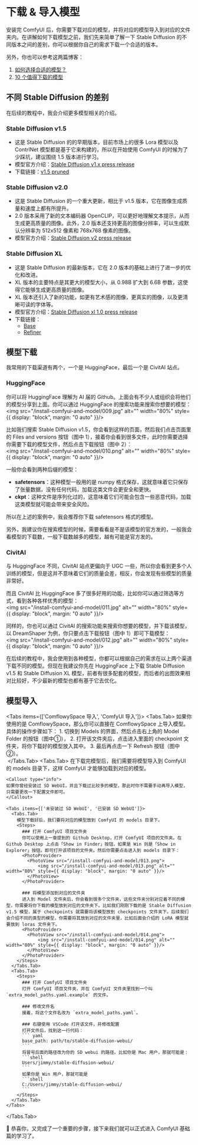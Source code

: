 
# 下载 & 导入模型

安装完 ComfyUI 后，你需要下载对应的模型，并将对应的模型导入到对应的文件夹内。在讲解如何下载模型之前，我们先来简单了解一下 Stable Diffusion 的不同版本之间的差别，你可以根据你自己的需求下载一个合适的版本。

另外，你也可以参考这两篇博客：
1. [如何选择合适的模型？](https://www.comflowy.com/zh-CN/blog/how-to-choose-a-model)
2. [10 个值得下载的模型](https://www.comflowy.com/zh-CN/blog/ten-models-worth-downloading)

## 不同 Stable Diffusion 的差别

<Callout type="info">
  在后续的教程中，我会介绍更多模型相关的介绍。
</Callout>

### Stable Diffusion v1.5
- 这是 Stable Diffusion 的的早期版本，目前市场上的很多 Lora 模型以及 ContrlNet 模型都是基于它来构建的，所以在开始使用 ComfyUI 的时候为了少踩坑，建议围绕 1.5 版本进行学习。
- 模型官方介绍：[Stable Diffusion v1.x press release](https://stability.ai/blog/stable-diffusion-public-release)
- 下载链接：[v1.5 pruned](https://huggingface.co/runwayml/stable-diffusion-v1-5/resolve/main/v1-5-pruned.safetensors?download=true)

### Stable Diffusion v2.0
- 这是 Stable Diffusion 的一个重大更新，相比于 v1.5 版本，它在图像生成质量和速度上都有所提升。
- 2.0 版本采用了新的文本编码器 OpenCLIP，可以更好地理解文本提示，从而生成更高质量的图像。此外，2.0 版本还支持更高的图像分辨率，可以生成默认分辨率为 512x512 像素和 768x768 像素的图像。
- 模型官方介绍：[Stable Diffusion v2 press release](https://stability.ai/blog/stable-diffusion-v2-release)

### Stable Diffusion XL
- 这是 Stable Diffusion 的最新版本，它在 2.0 版本的基础上进行了进一步的优化和改进。
- XL 版本的主要特点是其更大的模型大小，从 0.98B 扩大到 6.6B 参数，这使得它能够生成更高质量的图像。
- XL 版本还引入了新的功能，如更有艺术感的图像，更真实的图像，以及更清晰可读的字体等。
- 模型官方介绍：[Stable Diffusion xl 1.0 press release](https://stability.ai/news/stable-diffusion-sdxl-1-announcement)
- 下载链接：
  - [Base](https://huggingface.co/stabilityai/stable-diffusion-xl-base-1.0/resolve/main/sd_xl_base_1.0_0.9vae.safetensors?download=true)
  - [Refiner](https://huggingface.co/stabilityai/stable-diffusion-xl-refiner-1.0/resolve/main/sd_xl_refiner_1.0.safetensors?download=true)

## 模型下载 

我常用的下载渠道有两个，一个是 HuggingFace，最后一个是 CivitAI 站点。

### HuggingFace

你可以将 HuggingFace 理解为 AI 届的 Github。上面会有不少人或组织会将他们的模型分享到上面。你可以通过 HuggingFace 的搜索功能来搜索你想要的模型：
<br/>
<PhotoProvider>
  <PhotoView src="/install-comfyui-and-model/009.jpg">
      <img src="/install-comfyui-and-model/009.jpg" alt="" width="80%" style={{ display: "block", margin: "0 auto" }}/>
  </PhotoView>
</PhotoProvider>

比如我们搜索 Stable Diffusion v1.5，你会看到这样的页面，然后我们点击页面里的 Files and versions 按钮（图中 1），接着你会看到很多文件，此时你需要选择你需要下载的模型文件，然后点击下载按钮（图中 2）：
<br/>
<PhotoProvider>
  <PhotoView src="/install-comfyui-and-model/010.png">
      <img src="/install-comfyui-and-model/010.png" alt="" width="80%" style={{ display: "block", margin: "0 auto" }}/>
  </PhotoView>
</PhotoProvider>

一般你会看到两种后缀的模型：

- **safetensors**：这种模型一般用的是 numpy 格式保存，这就意味着它只保存了张量数据，没有任何代码，加载这类文件会更安全和更快。
- **ckpt**：这种文件是序列化过的，这意味着它们可能会包含一些恶意代码，加载这类模型就可能会带来安全风险。

所以在上述的案例中，我会推荐你下载 safetensors 格式的模型。

另外，我建议你在搜索模型的时候，需要看看是不是该模型的官方发的，一般我会看模型的下载数，一般下载数越多的模型，越有可能是官方发的。

### CivitAI

与 HuggingFace 不同，CivitAI 站点更偏向于 UGC 一些，所以你会看到更多个人训练的模型，但是这并不意味着它们的质量会差，相反，你会发现有些模型的质量非常好。

而且 CivitAI 比 HuggingFace 多了很多好用的功能，比如你可以通过筛选等方式，看到各种各样优秀的模型：
<br/>
<PhotoProvider>
  <PhotoView src="/install-comfyui-and-model/011.jpg">
      <img src="/install-comfyui-and-model/011.jpg" alt="" width="80%" style={{ display: "block", margin: "0 auto" }}/>
  </PhotoView>
</PhotoProvider>

同样的，你也可以通过 CivitAI 的搜索功能来搜索你想要的模型，并下载该模型，以 DreamShaper 为例，你只要点击下载按钮（图中 1）即可下载模型：
<br/>
<PhotoProvider>
  <PhotoView src="/install-comfyui-and-model/012.jpg">
      <img src="/install-comfyui-and-model/012.jpg" alt="" width="80%" style={{ display: "block", margin: "0 auto" }}/>
  </PhotoView>
</PhotoProvider>

<Callout type="warning" emoji="⚠️">
  在后续的教程中，我会使用到各种模型，你都可以根据自己的需求在以上两个渠道下载不同的模型。但现在我建议你先在 HuggingFace 上下载 Stable Diffusion v1.5 和 Stable Diffusion XL 模型，前者有很多配套的模型，而后者的出图效果相对比较好，不少最新的模型也都有基于它去优化。
</Callout>

## 模型导入

<Tabs items={['ComflowySpace 导入', 'ComfyUI 导入']}>
  <Tabs.Tab>
    如果你使用的是 ComflowySpace，那么你可以直接在 ComflowySpace 上导入模型。具体的操作步骤如下：
    1. 切换到 Models 的界面，然后点击右上角的 Model Folder 的按钮（图中①），
    2. 打开该文件夹后，点击进入里面的 checkpoint 文件夹，将你下载好的模型放入其中。
    3. 最后再点击一下 Refresh 按钮（图中②）。
    <br/>
    <PhotoProvider>
      <PhotoView src="/install-comfyui-and-model/023.png">
          <img src="/install-comfyui-and-model/023.png" alt="" className='rounded-lg'/>
      </PhotoView>
    </PhotoProvider>
  </Tabs.Tab>
  <Tabs.Tab>
    在下载完模型后，我们需要将模型导入到 ComfyUI 的 models 目录下，这样 ComfyUI 才能够加载到对应的模型。

    <Callout type="info">
    如果你曾经安装过 SD WebUI，并且下载过比较多的模型，那此时你不需要手动再导入模型，只需要更改一下配置文件即可。
    </Callout>

    <Tabs items={['未安装过 SD WebUI', '已安装 SD WebUI']}>
      <Tabs.Tab>
        模型下载好后，我们要将对应的模型放到 ComfyUI 的 models 目录下。
        <Steps>
          ### 打开 ComfyUI 项目文件夹
          你可以使用上一章提到的 Github Desktop，打开 ComfyUI 项目的文件夹。在 Github Desktop 上点击「Show in Finder」按钮，如果是 Win 则是「Show in Explorer」按钮。即可打开该项目的文件夹。然后你需要点击进入到 models 目录下：
          <PhotoProvider>
            <PhotoView src="/install-comfyui-and-model/013.png">
                <img src="/install-comfyui-and-model/013.png" alt="" width="80%" style={{ display: "block", margin: "0 auto" }}/>
            </PhotoView>
          </PhotoProvider>

          ### 将模型添加到对应的文件夹
          进入到 Model 文件夹后，你会看到很多个文件夹，这些文件夹分别对应着不同的模型，你需要将你下载的模型放到对应的文件夹下。比如我们刚刚下载的是 Stable Diffusion v1.5 模型，属于 checkpoints 就需要将该模型放到 checkpoints 文件夹下。后续我们会介绍不同的类型的模型，你需要将其放到对应的文件夹里，比如后面会介绍的 LoRA 模型就要放到 loras 文件夹下。
          <PhotoProvider>
            <PhotoView src="/install-comfyui-and-model/014.png">
                <img src="/install-comfyui-and-model/014.png" alt="" width="80%" style={{ display: "block", margin: "0 auto" }}/>
            </PhotoView>
          </PhotoProvider>
        </Steps>
      </Tabs.Tab>
      <Tabs.Tab>
        <Steps>
          ### 打开 ComfyUI 项目文件夹
          打开 ComfyUI 项目文件夹，并在 ComfyUI 文件夹里找到一个叫 `extra_model_paths.yaml.example` 的文件。
          
          ### 修改文件名
          接着，将这个文件名改为 `extra_model_paths.yaml`。
          
          ### 右键使用 VSCode 打开该文件，并修改配置
          打开文件后，找到这一行代码：
          ``` yaml
          base_path: path/to/stable-diffusion-webui/ 
          ```
          将冒号后面的路径改为你的 SD webui 的路径。比如你是 Mac 用户，那就可能是：
          ```shell
          Users/jimmy/stable-diffusion-webui/
          ```
          如果你是 Win 用户，那就可能是 
          ```shell
          C:/Users/jimmy/stable-diffusion-webui/
          ```
        </Steps>
      </Tabs.Tab>
    </Tabs>
  </Tabs.Tab>
</Tabs>

🎉 恭喜你，又完成了一个重要的步骤，接下来我们就可以正式进入 ComfyUI 基础篇的学习了。

<Subscribe />